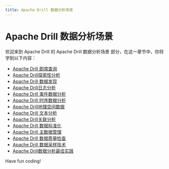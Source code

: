 ```yaml
---
title: Apache Drill 数据分析场景
---
```


# Apache Drill 数据分析场景

欢迎来到 Apache Drill 的 Apache Drill 数据分析场景 部分，在这一章节中，你将学到以下内容：

- [Apache Drill 即席查询](./0-apache-drill-ad-hoc-query.mdx)
- [Apache Drill探索性分析](./1-apache-drill-exploratory-analysis.mdx)
- [Apache Drill 数据发现](./2-apache-drill-data-discovery.mdx)
- [Apache Drill日志分析](./3-apache-drill-log-analysis.mdx)
- [Apache Drill 事件数据分析](./4-apache-drill-event-data-analysis.mdx)
- [Apache Drill 时序数据分析](./5-apache-drill-time-series-data-analysis.mdx)
- [Apache Drill地理空间数据](./6-apache-drill-geospatial-data.mdx)
- [Apache Drill 文本分析](./7-apache-drill-text-analysis.mdx)
- [Apache Drill关联分析](./8-apache-drill-association-analysis.mdx)
- [Apache Drill 数据标准化](./9-apache-drill-data-normalization.mdx)
- [Apache Drill 主数据管理](./10-apache-drill-master-data-management.mdx)
- [Apache Drill 数据质量检查](./11-apache-drill-data-quality-check.mdx)
- [Apache Drill 数据采样技术](./12-apache-drill-data-sampling-technology.mdx)
- [Apache Drill数据分析最佳实践](./13-apache-drill-data-analysis-best-practices.mdx)

Have fun coding!
